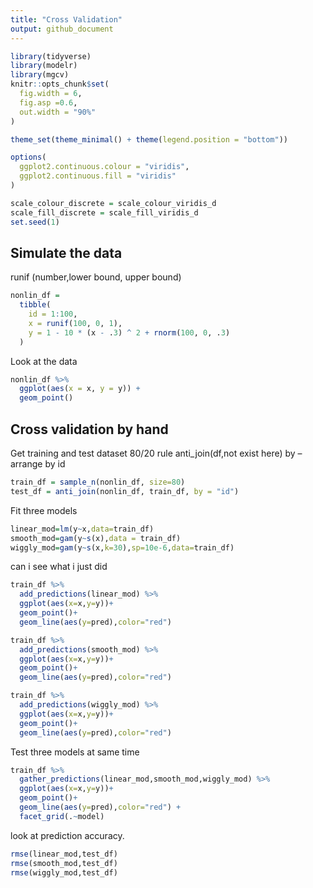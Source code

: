 ```yaml
---
title: "Cross Validation"
output: github_document
---
```


```r
library(tidyverse)
library(modelr)
library(mgcv)
knitr::opts_chunk$set(
  fig.width = 6,
  fig.asp =0.6,
  out.width = "90%"
) 

theme_set(theme_minimal() + theme(legend.position = "bottom"))

options(
  ggplot2.continuous.colour = "viridis",
  ggplot2.continuous.fill = "viridis"
)

scale_colour_discrete = scale_colour_viridis_d
scale_fill_discrete = scale_fill_viridis_d
set.seed(1)
```

## Simulate the data

runif (number,lower bound, upper bound)

```r
nonlin_df = 
  tibble(
    id = 1:100,
    x = runif(100, 0, 1),
    y = 1 - 10 * (x - .3) ^ 2 + rnorm(100, 0, .3)
  )

```
Look at the data 

```r

nonlin_df %>% 
  ggplot(aes(x = x, y = y)) + 
  geom_point()
```

## Cross validation by hand
Get training and test dataset
80/20 rule
anti_join(df,not exist here)
by --arrange by id
```r
train_df = sample_n(nonlin_df, size=80)
test_df = anti_join(nonlin_df, train_df, by = "id")


```

Fit three models

```r
linear_mod=lm(y~x,data=train_df)
smooth_mod=gam(y~s(x),data = train_df)
wiggly_mod=gam(y~s(x,k=30),sp=10e-6,data=train_df)
```


can i see what i just did
```r
train_df %>% 
  add_predictions(linear_mod) %>% 
  ggplot(aes(x=x,y=y))+
  geom_point()+ 
  geom_line(aes(y=pred),color="red")
```

```r
train_df %>% 
  add_predictions(smooth_mod) %>% 
  ggplot(aes(x=x,y=y))+
  geom_point()+ 
  geom_line(aes(y=pred),color="red")
```


```r
train_df %>% 
  add_predictions(wiggly_mod) %>% 
  ggplot(aes(x=x,y=y))+
  geom_point()+ 
  geom_line(aes(y=pred),color="red")
```


Test three models at same time 
```r
train_df %>% 
  gather_predictions(linear_mod,smooth_mod,wiggly_mod) %>% 
  ggplot(aes(x=x,y=y))+
  geom_point()+ 
  geom_line(aes(y=pred),color="red") +
  facet_grid(.~model)
```

look at prediction accuracy.
```r
rmse(linear_mod,test_df)
rmse(smooth_mod,test_df)
rmse(wiggly_mod,test_df)
```


